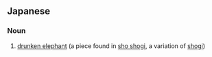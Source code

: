 ==Japanese==
{{ja-kanjitab|醉|象}}

===Noun===
{{ja-noun|すいぞう|shin=酔象|hhira=すいざう}}

# {{lb|ja|shogi}} [[drunken elephant]] (a piece found in [[w:sho shogi|sho shogi]], a variation of [[shogi]])